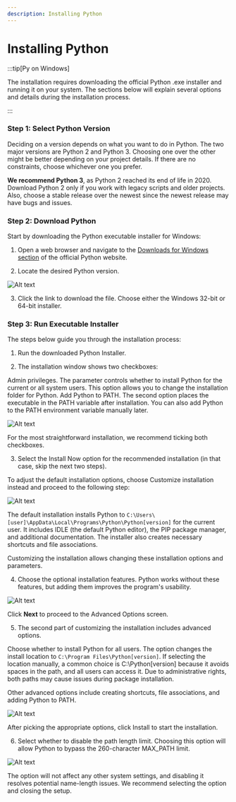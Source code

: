 ```yaml
---
description: Installing Python
---
```


# Installing Python








:::tip[Py on Windows]

The installation requires downloading the official Python .exe installer and running it on your system. The sections below will explain several options and details during the installation process.

:::

### Step 1: Select Python Version
Deciding on a version depends on what you want to do in Python. The two major versions are Python 2 and Python 3. Choosing one over the other might be better depending on your project details. If there are no constraints, choose whichever one you prefer.

**We recommend Python 3**, as Python 2 reached its end of life in 2020. Download Python 2 only if you work with legacy scripts and older projects. Also, choose a stable release over the newest since the newest release may have bugs and issues.

### Step 2: Download Python
Start by downloading the Python executable installer for Windows:

1. Open a web browser and navigate to the [Downloads for Windows section](https://www.python.org/downloads/windows/) of the official Python website.

2. Locate the desired Python version.


![Alt text](/img/guides/python-install-1.png)


3. Click the link to download the file. Choose either the Windows 32-bit or 64-bit installer.


### Step 3: Run Executable Installer
The steps below guide you through the installation process:

1. Run the downloaded Python Installer.

2. The installation window shows two checkboxes:

Admin privileges. The parameter controls whether to install Python for the current or all system users. This option allows you to change the installation folder for Python.
Add Python to PATH. The second option places the executable in the PATH variable after installation. You can also add Python to the PATH environment variable manually later.



![Alt text](/img/guides/python-install-2.png)

For the most straightforward installation, we recommend ticking both checkboxes.

3. Select the Install Now option for the recommended installation (in that case, skip the next two steps).

To adjust the default installation options, choose Customize installation instead and proceed to the following step:


![Alt text](/img/guides/python-install-3.png)


The default installation installs Python to ``C:\Users\[user]\AppData\Local\Programs\Python\Python[version]`` for the current user. It includes IDLE (the default Python editor), the PIP package manager, and additional documentation. The installer also creates necessary shortcuts and file associations.

Customizing the installation allows changing these installation options and parameters.

4. Choose the optional installation features. Python works without these features, but adding them improves the program's usability.


![Alt text](/img/guides/python-install-4.png)




Click **Next** to proceed to the Advanced Options screen.

5. The second part of customizing the installation includes advanced options.

Choose whether to install Python for all users. The option changes the install location to ``C:\Program Files\Python[version]``. If selecting the location manually, a common choice is C:\Python[version] because it avoids spaces in the path, and all users can access it. Due to administrative rights, both paths may cause issues during package installation.

Other advanced options include creating shortcuts, file associations, and adding Python to PATH.


![Alt text](https://imgur.com/ihDdahM.png)


After picking the appropriate options, click Install to start the installation.

6. Select whether to disable the path length limit. Choosing this option will allow Python to bypass the 260-character MAX_PATH limit.



![Alt text](https://imgur.com/AYhWm0K.png)


The option will not affect any other system settings, and disabling it resolves potential name-length issues. We recommend selecting the option and closing the setup.

